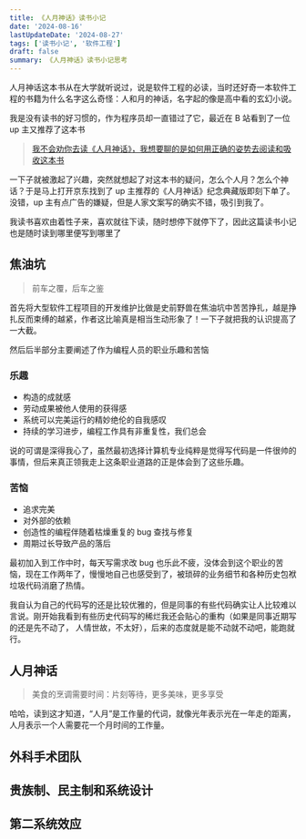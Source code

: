 ```yaml
---
title: 《人月神话》读书小记
date: '2024-08-16'
lastUpdateDate: '2024-08-27'
tags: ['读书小记', '软件工程']
draft: false
summary: 《人月神话》读书小记思考
---
```


人月神话这本书从在大学就听说过，说是软件工程的必读，当时还好奇一本软件工程的书籍为什么名字这么奇怪：人和月的神话，名字起的像是高中看的玄幻小说。

我是没有读书的好习惯的，作为程序员却一直错过了它，最近在 B 站看到了一位 up 主又推荐了这本书

> [我不会劝你去读《人月神话》，我想要聊的是如何用正确的姿势去阅读和吸收这本书](https://www.bilibili.com/video/BV1Mr421M7ZX/)

一下子就被激起了兴趣，突然就想起了对这本书的疑问，怎么个人月？怎么个神话？于是马上打开京东找到了 up 主推荐的《人月神话》纪念典藏版即刻下单了。
没错，up 主有点广告的嫌疑，但是人家文案写的确实不错，吸引到我了。

我读书喜欢由着性子来，喜欢就往下读，随时想停下就停下了，因此这篇读书小记也是随时读到哪里便写到哪里了

## 焦油坑

> 前车之覆，后车之鉴

首先将大型软件工程项目的开发维护比做是史前野兽在焦油坑中苦苦挣扎，越是挣扎反而束缚的越紧，作者这比喻真是相当生动形象了！一下子就把我的认识提高了一大截。

然后后半部分主要阐述了作为编程人员的职业乐趣和苦恼

### 乐趣

- 构造的成就感
- 劳动成果被他人使用的获得感
- 系统可以完美运行的精妙绝伦的自我感叹
- 持续的学习进步，编程工作具有非重复性，我们总会

说的可谓是深得我心了，虽然最初选择计算机专业纯粹是觉得写代码是一件很帅的事情，但后来真正领我走上这条职业道路的正是体会到了这些乐趣。

### 苦恼

- 追求完美
- 对外部的依赖
- 创造性的编程伴随着枯燥重复的 bug 查找与修复
- 周期过长导致产品的落后

最初加入到工作中时，每天写需求改 bug 也乐此不疲，没体会到这个职业的苦恼，现在工作两年了，慢慢地自己也感受到了，被琐碎的业务细节和各种历史包袱垃圾代码消磨了热情。

我自认为自己的代码写的还是比较优雅的，但是同事的有些代码确实让人比较难以言说。刚开始我看到有些历史代码写的稀烂我还会贴心的重构（如果是同事近期写的还是先不动了，
人情世故，不太好），后来的态度就是能不动就不动吧，能跑就行。

## 人月神话

> 美食的烹调需要时间：片刻等待，更多美味，更多享受

哈哈，读到这才知道，“人月”是工作量的代词，就像光年表示光在一年走的距离，人月表示一个人需要花一个月时间的工作量。

## 外科手术团队

## 贵族制、民主制和系统设计

## 第二系统效应
